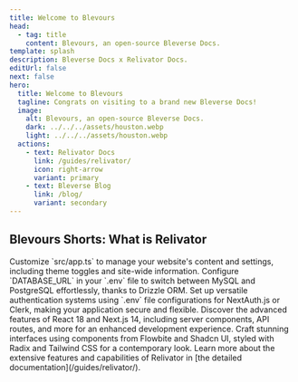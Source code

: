 ```yaml
---
title: Welcome to Blevours
head:
  - tag: title
    content: Blevours, an open-source Bleverse Docs.
template: splash
description: Bleverse Docs x Relivator Docs.
editUrl: false
next: false
hero:
  title: Welcome to Blevours
  tagline: Congrats on visiting to a brand new Bleverse Docs!
  image:
    alt: Blevours, an open-source Bleverse Docs.
    dark: ../../../assets/houston.webp
    light: ../../../assets/houston.webp
  actions:
    - text: Relivator Docs
      link: /guides/relivator/
      icon: right-arrow
      variant: primary
    - text: Bleverse Blog
      link: /blog/
      variant: secondary
---
```



## Blevours Shorts: What is Relivator

<CardGrid stagger>
  <Card title="Tailor Your Project" icon="pencil">
    Customize `src/app.ts` to manage your website's content and settings,
    including theme toggles and site-wide information.
  </Card>
  <Card title="Seamlessly Integrate Databases" icon="setting">
    Configure `DATABASE_URL` in your `.env` file to switch between MySQL and
    PostgreSQL effortlessly, thanks to Drizzle ORM.
  </Card>
  <Card title="Optimize Authentication" icon="puzzle">
    Set up versatile authentication systems using `.env` file configurations for
    NextAuth.js or Clerk, making your application secure and flexible.
  </Card>
  <Card title="Explore Modern Web Development" icon="document">
    Discover the advanced features of React 18 and Next.js 14, including server
    components, API routes, and more for an enhanced development experience.
  </Card>
  <Card title="Design with Style" icon="bars">
    Craft stunning interfaces using components from Flowbite and Shadcn UI,
    styled with Radix and Tailwind CSS for a contemporary look.
  </Card>
  <Card title="Dive into the Docs" icon="open-book">
    Learn more about the extensive features and capabilities of Relivator in
    [the detailed documentation](/guides/relivator/).
  </Card>
</CardGrid>
